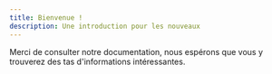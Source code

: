 ```yaml
---
title: Bienvenue !
description: Une introduction pour les nouveaux
---
```


Merci de consulter notre documentation, nous espérons que vous y trouverez des tas d'informations intéressantes.
